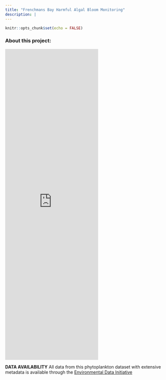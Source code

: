 ```yaml
---
title: "Frenchmans Bay Harmful Algal Bloom Monitoring"
description: |
---
```


```r
knitr::opts_chunk$set(echo = FALSE)
```

### About this project:



<iframe src="https://cehlatmdibl.shinyapps.io/mdibl_phyto_viz/"  frameborder="no" padding= 5px class="l-screen-inset shaded" height="1000px"></iframe>



**DATA AVAILABILITY**
All data from this phytoplankton dataset with extensive metadata is available through the [Environmental Data Initiative]()

